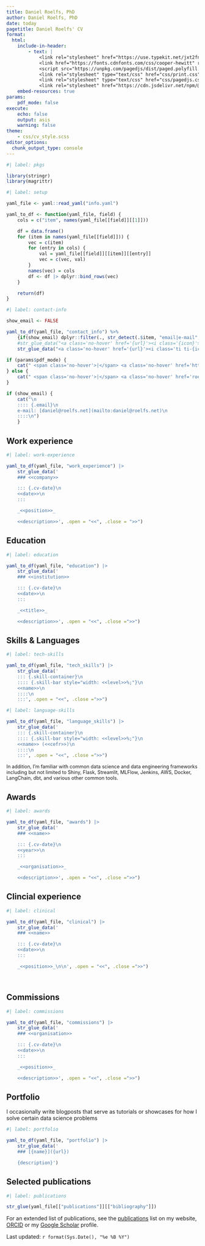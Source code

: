 ```yaml
---
title: Daniel Roelfs, PhD
author: Daniel Roelfs, PhD
date: today
pagetitle: Daniel Roelfs' CV
format:
  html:
    include-in-header: 
        - text: |
            <link rel="stylesheet" href="https://use.typekit.net/jxt2fnp.css">
            <link href="https://fonts.cdnfonts.com/css/cooper-hewitt" rel="stylesheet">
            <script src="https://unpkg.com/pagedjs/dist/paged.polyfill.js"></script>
            <link rel="stylesheet" type="text/css" href="css/print.css">
            <link rel="stylesheet" type="text/css" href="css/pagedjs.css" media="screen">
            <link rel="stylesheet" href="https://cdn.jsdelivr.net/npm/@tabler/icons-webfont@latest/tabler-icons.min.css">
    embed-resources: true
params:
    pdf_mode: false
execute:
    echo: false
    output: asis
    warning: false
theme:
    - css/cv_style.scss
editor_options:
  chunk_output_type: console
---
```


```r
#| label: pkgs

library(stringr)
library(magrittr)
```

```r
#| label: setup

yaml_file <- yaml::read_yaml("info.yaml")

yaml_to_df <- function(yaml_file, field) {
    cols = c("item", names(yaml_file[[field]][[1]]))

    df = data.frame()
    for (item in names(yaml_file[[field]])) {
        vec = c(item)
        for (entry in cols) {
            val = yaml_file[[field]][[item]][[entry]]
            vec = c(vec, val)
        }
        names(vec) = cols
        df <- df |> dplyr::bind_rows(vec)
    }

    return(df)
}
```

::: {.socials}
```r
#| label: contact-info

show_email <- FALSE

yaml_to_df(yaml_file, "contact_info") %>%
    {if(show_email) dplyr::filter(., str_detect(.$item, "email|e-mail", negate = TRUE)) else .} |>
    #str_glue_data("<a class='no-hover' href='{url}'><i class='{icon}'></i></a>")
    str_glue_data("<a class='no-hover' href='{url}'><i class='ti ti-{icon}'></i></a>")

if (params$pdf_mode) {
    cat(" <span class='no-hover'>|</span> <a class='no-hover' href='https://cv.danielroelfs.com'><i class='ti ti-brand-safari'></i></a>")
} else {
    cat(" <span class='no-hover'>|</span> <a class='no-hover' href='roelfs_cv.pdf'><i class='ti ti-download'></i></a>")
}

if (show_email) {
    cat("\n
    :::: {.email}\n
    e-mail: [daniel@roelfs.net](mailto:daniel@roelfs.net)\n
    ::::\n")
    }
```
:::

## Work experience {.section}

```r
#| label: work-experience

yaml_to_df(yaml_file, "work_experience") |>
    str_glue_data('
    ### <<company>>

    ::: {.cv-date}\n
    <<date>>\n
    :::

    _<<position>>_

    <<description>>', .open = "<<", .close = ">>")
```

## Education {.section}

```r
#| label: education

yaml_to_df(yaml_file, "education") |>
    str_glue_data('
    ### <<institution>>

    ::: {.cv-date}\n
    <<date>>\n
    :::

    _<<title>>_

    <<description>>', .open = "<<", .close =">>")
```

## Skills & Languages {.section}

::: {.two-col-row}
:::: {.two-col-column}
```r
#| label: tech-skills

yaml_to_df(yaml_file, "tech_skills") |>
    str_glue_data('
    ::: {.skill-container}\n
    :::: {.skill-bar style="width: <<level>>%;"}\n
    <<name>>\n
    ::::\n
    :::', .open = "<<", .close =">>")
```
::::
:::: {.two-col-column}
```r
#| label: language-skills

yaml_to_df(yaml_file, "language_skills") |>
    str_glue_data('
    ::: {.skill-container}\n
    :::: {.skill-bar style="width: <<level>>%;"}\n
    <<name>> (<<cefr>>)\n
    ::::\n
    :::', .open = "<<", .close =">>")
```
::::
:::

::: {style="margin-top: 1em;font-size: 90%"}
In addition, I'm familiar with common data science and data engineering frameworks including but not limited to Shiny, Flask, Streamlit, MLFlow, Jenkins, AWS, Docker, LangChain, dbt, and various other common tools.
:::

## Awards {.section}

```r
#| label: awards

yaml_to_df(yaml_file, "awards") |>
    str_glue_data('
    ### <<name>>

    ::: {.cv-date}\n
    <<year>>\n
    :::

    _<<organisation>>_

    <<description>>', .open = "<<", .close =">>")
```

## Clincial experience {.section}

```r
#| label: clinical

yaml_to_df(yaml_file, "clinical") |>
    str_glue_data('
    ### <<name>>

    ::: {.cv-date}\n
    <<date>>\n
    :::

    _<<position>>_\n\n', .open = "<<", .close =">>")
```

<br>

## Commissions {.section}

```r
#| label: commissions

yaml_to_df(yaml_file, "commissions") |>
    str_glue_data('
    ### <<organisation>>

    ::: {.cv-date}\n
    <<date>>\n
    :::

    _<<position>>_

    <<description>>', .open = "<<", .close =">>")
```

## Portfolio {.section}

I occasionally write blogposts that serve as tutorials or showcases for how I solve certain data science problems

```r
#| label: portfolio

yaml_to_df(yaml_file, "portfolio") |>
    str_glue_data('
    ### [{name}]({url})

    {description}')
```

## Selected publications {.section}

```r
#| label: publications

str_glue(yaml_file[["publications"]][["bibliography"]])
```

For an extended list of publications, see the [publications](https://danielroelfs.com/publications) list on my website, [ORCID](https://orcid.org/0000-0002-1083-002X) or my [Google Scholar](https://scholar.google.com/citations?hl=en&user=QmVQcsAAAAAJ&view_op=list_works&sortby=pubdate) profile.

::: {.last-updated}
Last updated: `r format(Sys.Date(), "%e %B %Y")`
:::